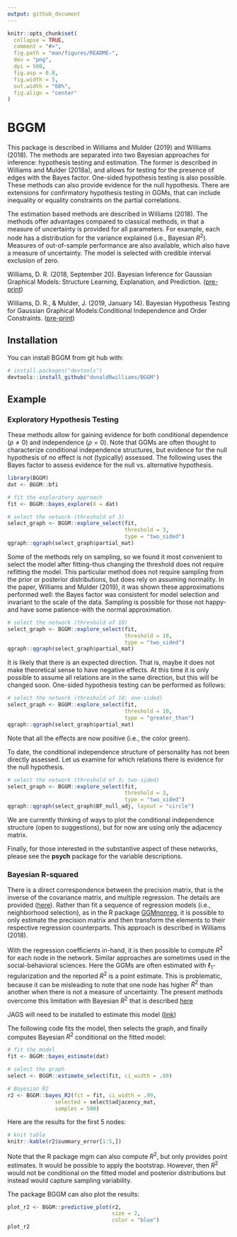```yaml
---
output: github_document
---
```


<!-- README.md is generated from README.Rmd. Please edit that file -->

```r
knitr::opts_chunk$set(
  collapse = TRUE,
  comment = "#>",
  fig.path = "man/figures/README-",
  dev = "png",
  dpi = 500,
  fig.asp = 0.8,
  fig.width = 5,
  out.width = "60%",
  fig.align = "center"
)
```

# BGGM
This package is described in Williams and Mulder (2019) and Williams (2018). The methods are separated into two Bayesian approaches for inference: hypothesis testing and estimation. The former is described in Williams and Mulder (2018a), and allows for testing for the presence of edges with the Bayes factor. One-sided hypothesis testing is also possible. These methods can also provide evidence for the null hypothesis. There are extensions for confirmatory hypothesis testing in GGMs, that can include inequality or equality constraints on the partial correlations. 

The estimation based methods are described in Williams (2018). The methods offer advantages compared to classical methods, in that a 
measure of uncertainty is provided for all parameters. For example, each node has a distribution for the variance explained (i.e., Bayesian $R^2$). Measures of out-of-sample performance are also available, which also have a measure of uncertainty. The model is selected with credible interval exclusion of zero.

Williams, D. R. (2018, September 20). Bayesian Inference for Gaussian Graphical Models: Structure Learning, Explanation, and Prediction. ([pre-print](https://doi.org/10.31234/osf.io/x8dpr))

Williams, D. R., & Mulder, J. (2019, January 14). Bayesian Hypothesis Testing for Gaussian Graphical Models:Conditional Independence and Order Constraints. ([pre-print](https://doi.org/10.31234/osf.io/ypxd8))

## Installation

You can install BGGM from git hub with:

```r
# install.packages("devtools")
devtools::install_github("donaldRwilliams/BGGM")
```

## Example
###  Exploratory Hypothesis Testing
These methods allow for gaining evidence for both conditional dependence ($\rho \neq 0$) and independence ($\rho = 0$). Note that GGMs are often thought to characterize conditional independence structures, but evidence for the null hypothesis of no effect is not (typically) assessed. The following uses the Bayes factor to assess evidence for the null vs. alternative hypothesis.

```r
library(BGGM)
dat <- BGGM::bfi

# fit the exploratory approach
fit <- BGGM::bayes_explore(X = dat)

# select the network (threshold of 3)
select_graph <- BGGM::explore_select(fit, 
                                     threshold = 3, 
                                     type = "two_sided")
qgraph::qgraph(select_graph$partial_mat)
```

Some of the methods rely on sampling, so we found it most convenient to select the model after fitting-thus changing the threshold does not require refitting the model. This particular method does not require sampling from the prior or posterior distributions, but does rely on assuming normality. In the paper, Williams and Mulder (2019), it was shown these approximations performed well: the Bayes factor was consistent for model selection and invariant to the scale of the data. Sampling is possible for those not happy-and have some patience-with the normal approximation.

```r
# select the network (threshold of 10)
select_graph <- BGGM::explore_select(fit, 
                                     threshold = 10, 
                                     type = "two_sided")
qgraph::qgraph(select_graph$partial_mat)
```

It is likely that there is an expected direction. That is, maybe it does not make theoretical sense to have negative effects. At this time it is only possible to assume all relations are in the same direction, but this will be changed soon. One-sided hypothesis testing can be performed as follows:
```r
# select the network (threshold of 10; one-sided)
select_graph <- BGGM::explore_select(fit, 
                                     threshold = 10, 
                                     type = "greater_than")
qgraph::qgraph(select_graph$partial_mat)
```

Note that all the effects are now positive (i.e., the color green).

To date, the conditional independence structure of personality has not been directly assessed. Let us examine for which relations there is evidence for the null hypothesis.
```r
# select the network (threshold of 3; two-sided)
select_graph <- BGGM::explore_select(fit, 
                                     threshold = 3, 
                                     type = "two_sided")
qgraph::qgraph(select_graph$BF_null_adj, layout = "circle")
```

We are currently thinking of ways to plot the conditional independence structure (open to suggestions), but for now are using only the adjacency matrix. 


Finally, for those interested in the substantive aspect of these networks, please see the **psych** package for the variable descriptions.

###  Bayesian R-squared
There is a direct correspondence between the precision matrix, that is the inverse of the covariance matrix, and multiple regression. The details are provided ([here](https://donaldrwilliams.github.io/post/2019-10-1-r-markdown/)). Rather than fit a sequence of regression models (i.e., neighborhood selection), as in the R package [GGMnonreg](https://github.com/donaldRwilliams/GGMnonreg), it is possible to only estimate the precision matrix and then transform the elements to their respective regression counterparts. This approach is described in Williams (2018). 

With the regression coefficients in-hand, it is then possible to compute $R^2$ for each node in the network. Similar approaches are sometimes used in the social-behavioral sciences. Here the GGMs are often estimated with $\ell_1$-regularization and the reported $R^2$ is a point estimate. This is problematic, because it can be misleading to note that one node has higher $R^2$ than another when there is not a measure of uncertainty. The present methods overcome this limitation with Bayesian $R^2$ that is described [here](http://www.stat.columbia.edu/~gelman/research/unpublished/bayes_R2.pdf)

JAGS will need to be installed to estimate this model ([link](https://sourceforge.net/projects/mcmc-jags/files/))


The following code fits the model, then selects the graph, and finally computes Bayesian $R^2$ conditional on the fitted model:
```r
# fit the model
fit <- BGGM::bayes_estimate(dat)

# select the graph
select <- BGGM::estimate_select(fit, ci_width = .99)

# Bayesian R2
r2 <- BGGM::bayes_R2(fit = fit, ci_width = .99, 
               selected = select$adjacency_mat, 
               samples = 500)

```

Here are the results for the first 5 nodes:
```r
# knit table
knitr::kable(r2$summary_error[1:5,])
```

Note that the R package mgm can also compute $R^2$, but only provides point estimates. It would be possible to apply the bootstrap. However, then $R^2$ would not be conditional on the fitted model and posterior distributions but instead would capture sampling variability.


The package BGGM can also plot the results:
```r
plot_r2 <- BGGM::predictive_plot(r2, 
                                 size = 2, 
                                 color = "blue")
plot_r2
```



